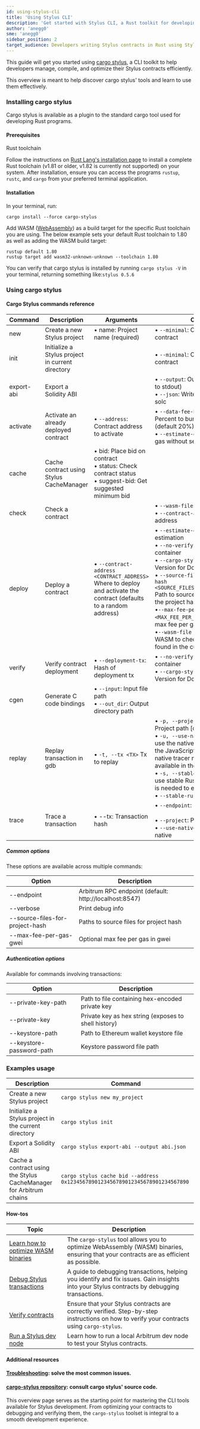 ```yaml
---
id: using-stylus-cli
title: 'Using Stylus CLI'
description: 'Get started with Stylus CLI, a Rust toolkit for developing Stylus contracts'
author: 'anegg0'
sme: 'anegg0'
sidebar_position: 2
target_audience: Developers writing Stylus contracts in Rust using Stylus
---
```


This guide will get you started using [cargo stylus](https://github.com/OffchainLabs/cargo-stylus), a CLI toolkit to help developers manage, compile, and optimize their Stylus contracts efficiently.

This overview is meant to help discover cargo stylus' tools and learn to use them effectively.

### Installing cargo stylus

Cargo stylus is available as a plugin to the standard cargo tool used for developing Rust programs.

#### Prerequisites

Rust toolchain

Follow the instructions on [Rust Lang's installation page](https://www.rust-lang.org/tools/install) to install a complete Rust toolchain (v1.81 or older, v1.82 is currently not supported) on your system. After installation, ensure you can access the programs `rustup`, `rustc`, and `cargo` from your preferred terminal application.

#### Installation

In your terminal, run:

```shell
cargo install --force cargo-stylus
```

Add WASM ([WebAssembly](https://webassembly.org/)) as a build target for the specific Rust toolchain you are using. The below example sets your default Rust toolchain to 1.80 as well as adding the WASM build target:

```shell
rustup default 1.80
rustup target add wasm32-unknown-unknown --toolchain 1.80
```

You can verify that cargo stylus is installed by running `cargo stylus -V` in your terminal, returning something like:`stylus 0.5.6`

### Using cargo stylus

#### Cargo Stylus commands reference

| Command    | Description                                      | Arguments                                                                                                         | Options                                                                                                                                                                                                                                                                                                                                                                  | Examples usage                         |
|------------|--------------------------------------------------|-------------------------------------------------------------------------------------------------------------------|--------------------------------------------------------------------------------------------------------------------------------------------------------------------------------------------------------------------------------------------------------------------------------------------------------------------------------------------------------------------------|----------------------------------------|
| new        | Create a new Stylus project                      | • name: Project name (required)                                                                                   | • `--minimal`: Create a minimal contract                                                                                                                                                                                                                                                                                                                                 | `cargo stylus new <YOUR_PROJECT_NAME>` |
| init       | Initialize a Stylus project in current directory |                                                                                                                   | • `--minimal`: Create a minimal contract                                                                                                                                                                                                                                                                                                                                 | `cargo stylus init --minimal`          |
| export-abi | Export a Solidity ABI                            |                                                                                                                   | • `--output`: Output file (defaults to stdout) <br />• `--json`: Write JSON ABI using solc                                                                                                                                                                                                                                                                               | `cargo stylus export-abi --json`       |
| activate   | Activate an already deployed contract            | • `--address`: Contract address to activate                                                                       | • `--data-fee-bump-percent`: Percent to bump estimated fee (default 20%) <br />• `--estimate-gas`: Only estimate gas without sending tx                                                                                                                                                                                                                                  | `cargo stylus new <YOUR_PROJECT_NAME>` |
| cache      | Cache contract using Stylus CacheManager         | • bid: Place bid on contract <br />• status: Check contract status <br />• suggest-bid: Get suggested minimum bid |                                                                                                                                                                                                                                                                                                                                                                          |                                        |
| check      | Check a contract                                 |                                                                                                                   | • `--wasm-file`: WASM to check <br />• `--contract-address`: Deploy address                                                                                                                                                                                                                                                                                              |                                        |
| deploy     | Deploy a contract                                | • `--contract-address <CONTRACT_ADDRESS>` Where to deploy and activate the contract (defaults to a random address)  | • `--estimate-gas`: Only perform estimation <br />• `--no-verify`: Skip reproducible container <br />• `--cargo-stylus-version`: Version for Docker image <br />• `--source-files-for-project-hash <SOURCE_FILES_FOR_PROJECT_HASH>` Path to source files to include in the project hash <br />•`--max-fee-per-gas-gwei <MAX_FEE_PER_GAS_GWEI>` Optional max fee per gas in gwei units <br />•`--wasm-file <WASM_FILE>` The WASM to check (defaults to any found in the current directory) |
| verify     | Verify contract deployment                       | • `--deployment-tx`: Hash of deployment tx                                                                        | • `--no-verify`: Skip reproducible container <br />• `--cargo-stylus-version`: Version for Docker image                                                                                                                                                                                                                                                                  |                                        |
| cgen       | Generate C code bindings                         | • `--input`: Input file path <br />• `--out_dir`: Output directory path                                                   |                                                                                                                                                                                                                                                                                                                                                                          |                                        |
| replay     | Replay transaction in gdb                        | • `-t, --tx <TX>` Tx to replay                                                                                    | • `-p, --project <PROJECT>`: Project path [default: .] <br />• `-u, --use-native-tracer`: If set, use the native tracer instead of the JavaScript one. Notice the native tracer might not be available in the node <br />• `-s, --stable-rust`: Whether to use stable Rust. Note that nightly is needed to expand macros <br />• `--stable-rust`: Use stable Rust <br /> | `cargo stylus replay --tx <TX>`        |
| trace      | Trace a transaction                              | • --tx: Transaction hash                                                                                          | • `--endpoint`: RPC endpoint <br /> <br />• `--project`: Project path <br />• `--use-native-tracer`: Use native                                                                                                                                                                                                                                                          |                                        |

##### Common options

These options are available across multiple commands:

| Option                          | Description                                            |
| ------------------------------- | ------------------------------------------------------ |
| --endpoint                      | Arbitrum RPC endpoint (default: http://localhost:8547) |
| --verbose                       | Print debug info                                       |
| --source-files-for-project-hash | Paths to source files for project hash                 |
| --max-fee-per-gas-gwei          | Optional max fee per gas in gwei                       |

##### Authentication options

Available for commands involving transactions:

| Option                   | Description                                          |
| ------------------------ | ---------------------------------------------------- |
| --private-key-path       | Path to file containing hex-encoded private key      |
| --private-key            | Private key as hex string (exposes to shell history) |
| --keystore-path          | Path to Ethereum wallet keystore file                |
| --keystore-password-path | Keystore password file path                          |

### Examples usage

| Description                                                        | Command                                                                       |
| ------------------------------------------------------------------ | ----------------------------------------------------------------------------- |
| Create a new Stylus project                                        | `cargo stylus new my_project`                                                 |
| Initialize a Stylus project in the current directory               | `cargo stylus init`                                                           |
| Export a Solidity ABI                                              | `cargo stylus export-abi --output abi.json`                                   |
| Cache a contract using the Stylus CacheManager for Arbitrum chains | `cargo stylus cache bid --address 0x1234567890123456789012345678901234567890` |

#### How-tos

| Topic                                                                                              | Description                                                                                                                                 |
| -------------------------------------------------------------------------------------------------- | ------------------------------------------------------------------------------------------------------------------------------------------- |
| [Learn how to optimize WASM binaries](https://docs.arbitrum.io/stylus/how-tos/optimizing-binaries) | The `cargo-stylus` tool allows you to optimize WebAssembly (WASM) binaries, ensuring that your contracts are as efficient as possible.      |
| [Debug Stylus transactions](https://docs.arbitrum.io/stylus/how-tos/debug-stylus-transactions)     | A guide to debugging transactions, helping you identify and fix issues. Gain insights into your Stylus contracts by debugging transactions. |
| [Verify contracts](https://docs.arbitrum.io/stylus/how-tos/verify-contracts)                       | Ensure that your Stylus contracts are correctly verified. Step-by-step instructions on how to verify your contracts using `cargo-stylus`.   |
| [Run a Stylus dev node](https://docs.arbitrum.io/run-arbitrum-node/run-local-dev-node)             | Learn how to run a local Arbitrum dev node to test your Stylus contracts.                                                                   |

#### Additional resources

#### [Troubleshooting](https://docs.arbitrum.io/stylus/troubleshooting-building-stylus): solve the most common issues.

#### [cargo-stylus repository](https://github.com/OffchainLabs/stylus): consult cargo stylus' source code.

This overview page serves as the starting point for mastering the CLI tools available for Stylus development. From optimizing your contracts to debugging and verifying them, the `cargo-stylus` toolset is integral to a smooth development experience.
